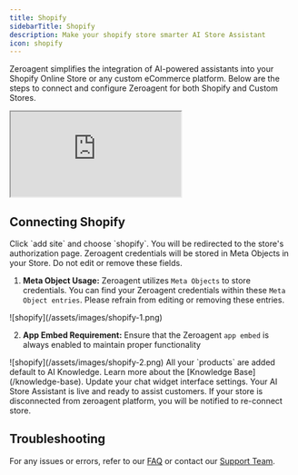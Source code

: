 ```yaml
---
title: Shopify
sidebarTitle: Shopify
description: Make your shopify store smarter AI Store Assistant
icon: shopify
---
```


Zeroagent simplifies the integration of AI-powered assistants into your Shopify Online Store or any custom eCommerce platform. Below are the steps to connect and configure Zeroagent for both Shopify and Custom Stores.

<Frame>   
<iframe src="https://www.youtube.com/embed/IChhbRFLAMU" className="w-full aspect-video"> </iframe>
</Frame>

## Connecting Shopify 

<Steps>
  <Step title="🛠️ Select site">
    Click `add site` and choose `shopify`.
  </Step>
  <Step title="🔑 Authorization">
    You will be redirected to the store's authorization page.

  <Warning>
 Zeroagent credentials will be stored in Meta Objects in your Store. Do not edit or remove these fields.
 </Warning>

  1. **Meta Object Usage:** Zeroagent utilizes `Meta Objects` to store credentials. You can find your Zeroagent credentials within these `Meta Object entries`. Please refrain from editing or removing these entries.

  <Frame>
  ![shopify](/assets/images/shopify-1.png)
  </Frame>

  2. **App Embed Requirement:** Ensure that the Zeroagent `app embed` is always enabled to maintain proper functionality

  <Frame>
  ![shopify](/assets/images/shopify-2.png)
  </Frame>

  </Step>
  <Step title="🗂️ Knowledge Base">
    All your `products` are added default to AI Knowledge.
    <Note>
    Learn more about the [Knowledge Base](/knowledge-base).
    </Note>
  </Step>
  <Step title="⚙️ Chat Setting">
    Update your chat widget interface settings.
  </Step>
  <Step title="✅ AI Store Assistant is Live">
    Your AI Store Assistant is live and ready to assist customers.
  </Step>
</Steps>


<Warning>
If your store is disconnected from zeroagent platform, you will be notified to re-connect store.
</Warning>

## Troubleshooting

For any issues or errors, refer to our [FAQ](/materials/change-logs) or contact our [Support Team](mailto:support@zeroagent.io?subject=Feedback).
